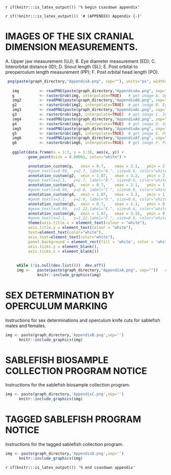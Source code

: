 <!-- The following code should appear at the beginning of the first appendix.
(if you have one)
After that, all subsequent sections will be turned into appendices. -->

`r if(knitr:::is_latex_output()) '% begin csasdown appendix'`

`r if(!knitr:::is_latex_output()) '# (APPENDIX) Appendix {-}'`

\clearpage

# IMAGES OF THE SIX CRANIAL DIMENSION MEASUREMENTS.{#app:first-appendix}

A. Upper jaw measurement (UJ);  B. Eye diameter measurement (ED);  C. Interorbital distance (ID);  D. Snout length (SL);  E. Post orbital to preoperculum length measurement (PP); F. Post orbital head length (PO).


```r
 png(paste(graph_directory,"AppendixA.png", sep=""), units="px", width=1600, height=1800, res=150)# write png to file
    
   img         <- readPNG(paste(graph_directory,"AppendixAa.png", sep=""))
   g           <- rasterGrob(img, interpolate=TRUE)   # get image A. Upper jaw measurement
   img2        <- readPNG(paste(graph_directory,"AppendixAb.png", sep=""))
   g2          <- rasterGrob(img2, interpolate=TRUE)  # get image B. Eye diameter measurement
   img3        <- readPNG(paste(graph_directory,"AppendixAc.png", sep=""))
   g3          <- rasterGrob(img3, interpolate=TRUE)  # get image C. Interorbital measurement
   img4        <- readPNG(paste(graph_directory,"AppendixAd.png", sep=""))
   g4          <- rasterGrob(img4, interpolate=TRUE)  # get image D. Snout length 
   img5        <- readPNG(paste(graph_directory,"AppendixAe.png", sep=""))
   g5          <- rasterGrob(img5, interpolate=TRUE)  # get image E. Post orbital to preoperculum length measurement
   img6        <- readPNG(paste(graph_directory,"AppendixAf.png", sep=""))
   g6          <- rasterGrob(img6, interpolate=TRUE)  # get image F. Post orbital head length.   
 
   ggplot(data.frame(x = 1:3, y = 1:3), aes(x, y)) +
          geom_point(size = 0.00001, color="white") +

          annotation_custom(g,   xmin = 0.7,    xmax = 2.1,   ymin = 2.45,  ymax = 3.2)   +   
          #geom_text(x=0.99,  y=2.7, label="A.", size=0.6, color="white") + 
          annotation_custom(g2,  xmin = 1.87,   xmax = 3.2,   ymin = 2.45,  ymax = 3.2)   +   
          #geom_text(x=2.1,   y=2.7, label="B.", size=0.6, color="white") +  
          annotation_custom(g3,  xmin = 0.7,    xmax = 2.1,   ymin = 1.65,  ymax = 2.4)   +    
          #geom_text(x=0.99,  y=2.0, label="C.", size=0.6, color="white") + 
          annotation_custom(g4,  xmin = 1.87,   xmax = 3.2,   ymin = 1.65,  ymax = 2.4)   +   
          #geom_text(x=2.1,   y=2.0, label="D.", size=0.6, color="white") +  
          annotation_custom(g5,  xmin = 0.7,    xmax = 2.1,   ymin = 0.85,  ymax = 1.6)   +   
          #geom_text(x=0.99,  y=1.22,label="E.", size=0.6, color="white") +  
          annotation_custom(g6,  xmin = 1.87,   xmax = 3.35,  ymin = 0.85,  ymax = 1.6)   +   
          #geom_text(x=2.1,   y=1.22,label="F.", size=0.6, color="white") +
          theme(axis.title.x = element_text(colour = "white"),
          axis.title.y = element_text(colour = "white"),
          text=element_text(color="white"),
          axis.text=element_text(color="white"),
          panel.background = element_rect(fill = 'white', color = 'white'),
          axis.ticks.y = element_blank(),
          axis.ticks.x = element_blank()) 
         
   
     while (!is.null(dev.list()))  dev.off()
     img <-   paste(paste(graph_directory,"AppendixA.png", sep=""))   # -- retrieve png 
              knitr::include_graphics(img)
```

\clearpage

# SEX DETERMINATION BY OPERCULUM MARKING {#app:second-appendix}

Instructions for sex determinations and operculum knife cuts for sablefish males and females.

```r
img <- paste(graph_directory,'AppendixB.png',sep='') 
      knitr::include_graphics(img)
```

# SABLEFISH BIOSAMPLE COLLECTION PROGRAM NOTICE {#app:third-appendix}

Instructions for the sablefish biosample collection program.

```r
img <- paste(graph_directory,'AppendixC.png',sep='') 
      knitr::include_graphics(img)
```


# TAGGED SABLEFISH PROGRAM NOTICE {#app:third-appendix}

Instructions for the tagged sablefish collection program.

```r
img <- paste(graph_directory,'AppendixD.png',sep='') 
      knitr::include_graphics(img)
```

\clearpage

<!-- At the end of your appendices add: -->
`r if(knitr:::is_latex_output()) '% end csasdown appendix'`
